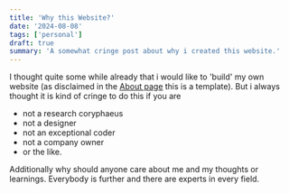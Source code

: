 ```yaml
---
title: 'Why this Website?'
date: '2024-08-08'
tags: ['personal']
draft: true
summary: 'A somewhat cringe post about why i created this website.'
---
```


I thought quite some while already that i would like to 'build' my own website (as disclaimed in the
[About page](https://www.michaelscheiwiller.com/about) this is a template). But i always thought it is
kind of cringe to do this if you are

- not a research coryphaeus
- not a designer
- not an exceptional coder
- not a company owner
- or the like.

Additionally why should anyone care about me and my thoughts or learnings. Everybody is further and there
are experts in every field.
